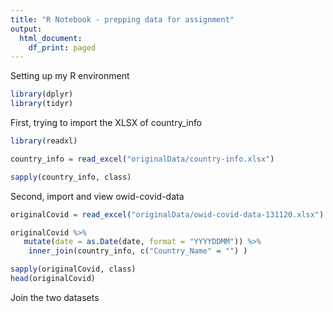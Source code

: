 ```yaml
---
title: "R Notebook - prepping data for assignment"
output:
  html_document:
    df_print: paged
---
```

Setting up my R environment

```r
library(dplyr)
library(tidyr)

```

First, trying to import the XLSX of country_info


```r
library(readxl)

country_info = read_excel("originalData/country-info.xlsx")

sapply(country_info, class)

```

Second, import and view owid-covid-data

```r

originalCovid = read_excel("originalData/owid-covid-data-131120.xlsx")

originalCovid %>%
   mutate(date = as.Date(date, format = "YYYYDDMM")) %>%
    inner_join(country_info, c("Country_Name" = "") )

sapply(originalCovid, class)
head(originalCovid)

```

Join the two datasets

```r



```

